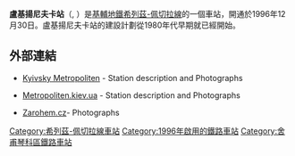 {{Infobox station 
| name          = 盧基提尼夫卡<br />{{lang|uk|Лук'янiвська}}
| type          = {{METROKIEV type}}
| style         = Syretsko-Pecherska
| image         = Lukianovska_metro_station_Kiev_2010_01.jpg
| image_size    = 
| image_caption = 
| address       = [[舍夫琴科區|舍夫琴科區]]
| borough       = [[基輔|基輔]]
| country       = [[烏克蘭|烏克蘭]]
| coordinates   = {{coord|50|27|45|N|30|28|55|E|type:landmark_region:UA|display=title,inline}}
| line          = {{KIEVMETRO-line3}}
| other         = 
| structure     = 地下
| platform      = 1個[[島式月台|島式月台]]
| depth         = 
| levels        = 1層
| tracks        = 2條
| parking       = 
| bicycle       = 
| opened        = {{Start date|1996|12|30|df=y}}
| closed        = 
| rebuilt       = 
| electrified   = 是
| disabled      = 
| code          = 312
| owned         = [[基輔地鐵|基輔地鐵]]
| zone          = 
| former        = 
| passengers    = 
| pass_year     = 
| pass_percent  = 
| pass_system   = 
| mpassengers   = 
| services      = 
}}
'''盧基揚尼夫卡站'''（{{lang-uk|Лук'янівська|Lukianivska}}, {{IPA audio link|LL-Q8798 (ukr)-Tohaomg-Лук'янівська.wav}}）是[[基輔地鐵|基輔地鐵]][[希列茲-佩切拉線|希列茲-佩切拉線]]的一個車站，開通於1996年12月30日。盧基揚尼夫卡站的建設計劃從1980年代早期就已經開始。
==外部連結==
* {{uk icon}} [https://web.archive.org/web/20070313064314/http://www.metro.kiev.ua/Ukr/LukyanovskayaUkr.html Kyivsky Metropoliten] - Station description and Photographs
* {{ru icon}} [https://web.archive.org/web/20070313175056/http://www.metropoliten.kiev.ua/station.php?lang=0&station_id=33 Metropoliten.kiev.ua] - Station description and Photographs
* {{cs icon}} [https://web.archive.org/web/20160303180205/http://metro.zarohem.cz/kyjev/02-sireskopecerska/02-lukjanivska/index.html Zarohem.cz]- Photographs

{{commons category|Lukyanivska Metro Station}}
{{希列茲-佩切拉線}}
[[Category:希列茲-佩切拉線車站|Category:希列茲-佩切拉線車站]]
[[Category:1996年啟用的鐵路車站|Category:1996年啟用的鐵路車站]]
[[Category:舍甫琴科區鐵路車站|Category:舍甫琴科區鐵路車站]]